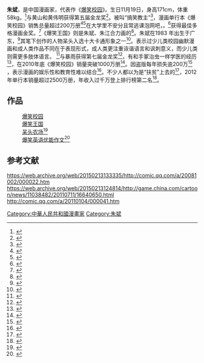 {{Trivia|time=2020-08-14T00:22:08+00:00}}
'''朱斌'''，是中国漫画家，代表作《[[爆笑校园|爆笑校园]]》。生日11月19日，身高171cm，体重58kg。<ref>{{Cite news|url=http://www.gerenjianli.com/Mingren/03/agoml1d4tkmg65t.html|title=朱斌[漫画家] 简历|language=zh-cn|publisher=名人简历|author=|date=2006-02-08|accessdate=2015-02-03|archive-date=2020-02-04|archive-url=https://web.archive.org/web/20200204000214/http://www.gerenjianli.com/Mingren/03/agoml1d4tkmg65t.html|dead-url=no}}</ref>与黄山和黄伟明获得第五届金龙奖<ref>{{Cite news|url=http://comic.qq.com/a/20080928/000070.htm|title=第五届金龙奖颁奖 朱斌、黄山和黄伟明亮相|language=zh-cn|publisher=腾讯动漫|author=|date=2006-02-08|accessdate=2015-02-03|deadurl=yes|archiveurl=https://web.archive.org/web/20150213133332/http://comic.qq.com/a/20080928/000070.htm|archivedate=2015-02-13}}</ref>。被叫“搞笑教主”<ref>{{Cite news|url=http://game.21cn.com/comic/news/2008/05/12/4706737.shtml|title=书市爆棚粉丝PK“金龙巨星”引爆珠三角|language=zh-cn|publisher=21CN游戏频道|author=|date=2006-02-08|accessdate=2015-02-03|deadurl=yes|archiveurl=https://web.archive.org/web/20150213123553/http://game.21cn.com/comic/news/2008/05/12/4706737.shtml|archivedate=2015-02-13}}</ref>，漫画单行本《爆笑校园》销售总量超过200万册<ref>{{Cite news|url=http://www.dehua.net/news/show-71879.shtml|title=金城：做推动中国动漫产业发展的急先锋|language=zh-cn|publisher=德化网|author=|date=2006-02-08|accessdate=2015-02-03|archive-date=2017-03-27|archive-url=https://web.archive.org/web/20170327165921/http://www.dehua.net/news/show-71879.shtml|dead-url=no}}</ref><ref>{{Cite news|url=http://news.comicyu.com/2009/07/07/24599.html|title=《漫友》《漫画世界》品牌动漫杂志打响促销战|language=zh-cn|publisher=漫域|author=|date=2006-02-08|accessdate=2015-02-03|archive-date=2016-03-04|archive-url=https://web.archive.org/web/20160304093035/http://news.comicyu.com/2009/07/07/24599.html|dead-url=no}}</ref>在大学里不安分且常逃课泡网吧，。<ref>{{Cite news|url=http://www.ycwb.com/ycwb/2007-06/30/content_1533486.htm|title=朱斌：半路杀出一个漫画家|language=zh-cn|publisher=金羊网|author=|date=2006-02-08|accessdate=2015-02-03|deadurl=yes|archiveurl=https://web.archive.org/web/20150213124911/http://www.ycwb.com/ycwb/2007-06/30/content_1533486.htm|archivedate=2015-02-13}}</ref>获得最佳多格漫画金奖。<ref>{{Cite news|url=http://zjphoto.yinsha.com/file/200903/2009032214515818.htm|title=“金龙”名家与港城动漫迷面对面|language=zh-cn|publisher=图读湛江|author=|date=2006-02-08|accessdate=2015-02-03|archive-date=2017-03-27|archive-url=https://web.archive.org/web/20170327080204/http://zjphoto.yinsha.com/file/200903/2009032214515818.htm|dead-url=yes}}</ref>《爆笑王国》则是朱斌、朱江合力画的<ref>{{Cite news|url=http://game.21cn.com/vnetcn/comic/news/2011/11/18/9852852.shtml|title=朱斌主编！《爆笑王国》第7册，无人能挡的新作飓风！|language=zh-cn|publisher=互联星空|author=|date=2006-02-08|accessdate=2015-02-03|deadurl=yes|archiveurl=https://web.archive.org/web/20150213125318/http://game.21cn.com/vnetcn/comic/news/2011/11/18/9852852.shtml|archivedate=2015-02-13}}</ref>。朱斌在1983 年出生于广东，<ref>{{Cite news|url=http://culture.ycwb.com/2011-12/04/content_3650993.htm|title=中国漫画家告别“泡面时代”|language=zh-cn|publisher=金羊网|author=|date=2006-02-08|accessdate=2015-02-03|archive-url=https://web.archive.org/web/20150213123129/http://culture.ycwb.com/2011-12/04/content_3650993.htm|archive-date=2015-02-13|dead-url=yes}}</ref>其笔下创作的人物呆头入选十大卡通形象之一<ref>{{Cite news|url=http://book.ifeng.com/gundong/detail_2012_08/01/16448309_0.shtml|title=漫画角色首度入选十大卡通形象|language=zh-cn|publisher=凤凰网|author=|date=2006-02-08|accessdate=2015-02-03|archive-date=2019-08-31|archive-url=https://web.archive.org/web/20190831032044/http://book.ifeng.com/gundong/detail_2012_08/01/16448309_0.shtml|dead-url=no}}</ref>。表示过少儿类校园幽默漫画和成人类作品不同在于表现形式，成人类更注重诙谐语言和讽刺意义，而少儿类则需更多肢体语言。 <ref>{{Cite news|url=http://comic.qq.com/a/20080929/000019.htm|title=著名漫画家朱斌在发表演讲|language=zh-cn|publisher=腾讯网|author=|date=2006-02-08|accessdate=2015-02-03|deadurl=yes|archiveurl=https://web.archive.org/web/20150213134839/http://comic.qq.com/a/20080929/000019.htm|archivedate=2015-02-13}}</ref>与暴雨获得第七届金龙奖<ref>{{Cite news|url=http://comic.qq.com/a/20100929/000055.htm|title=第七届金龙奖颁奖：暴雨、朱斌亮相|language=zh-cn|publisher=腾讯网|author=|date=2006-02-08|accessdate=2015-02-03|archive-date=2017-03-27|archive-url=https://web.archive.org/web/20170327081239/http://comic.qq.com/a/20100929/000055.htm|dead-url=no}}</ref>，有和手冢治虫一样学医的经历<ref>{{Cite news|url=http://game.21cn.com/comic/news/2009/08/05/6689401.shtml|title=爆笑漫画人气王朱斌8月10日作客21CN|language=zh-cn|publisher=21CN|author=|date=2006-02-08|accessdate=2015-02-03|deadurl=yes|archiveurl=https://web.archive.org/web/20150213124449/http://game.21cn.com/comic/news/2009/08/05/6689401.shtml|archivedate=2015-02-13}}</ref>，在2010年底《爆笑校园》销量突破1000万册<ref>{{Cite news|url=http://comic.qq.com/a/20101222/000020.htm|title=朱斌《爆笑校园》销量突破千万册|language=zh-cn|publisher=腾讯网|author=|date=2006-02-08|accessdate=2015-02-03|archive-date=2017-03-27|archive-url=https://web.archive.org/web/20170327081139/http://comic.qq.com/a/20101222/000020.htm|dead-url=no}}</ref>。因盗版每年损失逾200万<ref>{{Cite news|url=http://www.gd.chinanews.com/2010/2010-06-10/2/47562.shtml|title=漫画新星朱斌自曝因盗版每年损失逾200万|language=zh-cn|publisher=广东新闻网|author=|date=2006-02-08|accessdate=2015-02-03|archive-date=2015-02-10|archive-url=https://web.archive.org/web/20150210101955/http://www.gd.chinanews.com/2010/2010-06-10/2/47562.shtml|dead-url=no}}</ref> ，表示漫画的娱乐性和教育性难以结合<ref>{{Cite news|url=http://www.gd.chinanews.com/2010/2010-06-10/2/47558.shtml|title=爆笑漫画人气王朱斌:漫画娱乐性和教育性难融合|language=zh-cn|publisher=广东新闻网|author=|date=2006-02-08|accessdate=2015-02-03|archive-date=2016-03-05|archive-url=https://web.archive.org/web/20160305083445/http://www.gd.chinanews.com/2010/2010-06-10/2/47558.shtml|dead-url=no}}</ref>。不少人都以为是“扶贫”上去的<ref>{{Cite news|url=http://finance.china.com.cn/consume/rich/20120724/898017.shtml|title=年收入过千万 职业漫画作者已成“隐形富翁”？|language=zh-cn|publisher=中国网|author=|date=2006-02-08|accessdate=2015-02-03|archive-date=2015-02-10|archive-url=https://web.archive.org/web/20150210102155/http://finance.china.com.cn/consume/rich/20120724/898017.shtml|dead-url=no}}</ref>，2012年单行本销量超过2500万册，年收入过千万登上排行榜第二名<ref>{{Cite news|url=http://www.022net.com/2012/12-23/442274333356787.html|title=2012年漫画富豪排行榜出炉 不少漫画家变生意人|language=zh-cn|publisher=人民网|author=|date=2006-02-08|accessdate=2015-02-03|deadurl=yes|archiveurl=https://web.archive.org/web/20150213125634/http://www.022net.com/2012/12-23/442274333356787.html|archivedate=2015-02-13}}</ref>。

==作品==
:[[爆笑校园|爆笑校园]]
:[[爆笑王国|爆笑王国]]
:[[呆头农场|呆头农场]]<ref>{{Cite news|url=http://comic.dbw.cn/system/2011/09/25/053415202.shtml|title=朱斌主编《爆笑王国》第5册 徜徉爆笑的海洋|language=zh-cn|publisher=动漫频道|author=|date=2006-02-08|accessdate=2015-02-03|deadurl=yes|archiveurl=https://web.archive.org/web/20150213123902/http://comic.dbw.cn/system/2011/09/25/053415202.shtml|archivedate=2015-02-13}}</ref>
:[[爆笑英语优能作文|爆笑英语优能作文]]<ref>{{Cite news|url=http://game.21cn.com/comic/news/a/2014/0124/16/26199357.shtml|title=最洋气的英语作文 《爆笑英语·优能作文》为你达成|language=zh-cn|publisher=21CN|author=|date=2006-02-08|accessdate=2015-02-03|deadurl=yes|archiveurl=https://web.archive.org/web/20150213133941/http://game.21cn.com/comic/news/a/2014/0124/16/26199357.shtml|archivedate=2015-02-13}}</ref>

== 参考文献 ==
{{Reflist}}
https://web.archive.org/web/20150213133335/http://comic.qq.com/a/20081002/000022.htm
https://web.archive.org/web/20150213124814/http://game.china.com/cartoon/news/11038482/20110711/16640650.html
http://comic.qq.com/a/20110104/000041.htm {{Wayback|url=http://comic.qq.com/a/20110104/000041.htm |date=20160306195226 }}
[[Category:中華人民共和國漫畫家|Category:中華人民共和國漫畫家]]
[[Category:朱斌|Category:朱斌]]